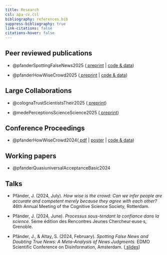 ```yaml
---
title: Research
csl: apa-cv.csl
bibliography: references.bib
suppress-bibliography: true
link-citations: false
citations-hover: false
---
```


## Peer reviewed publications

-   @pfanderSpottingFalseNews2025 ([<i class="fas fa-file-pdf"></i> preprint](https://osf.io/preprints/osf/n9h4y) \| [<i class="fab fa-github"></i> code & data](https://github.com/janpfa/meta_news_judgement))

-   @pfanderHowWiseCrowd2025 ([<i class="fas fa-file-pdf"></i> preprint](pdfs/2025_cognition_preprint.pdf) \| [<i class="fab fa-github"></i> code & data](https://github.com/janpfander/consensus_trust.git))

## Large Collaborations

-   @colognaTrustScientistsTheir2025 ([<i class="fas fa-file-pdf"></i> preprint](https://doi.org/10.31219/osf.io/6ay7s))

-   @medePerceptionsScienceScience2025 ([<i class="fas fa-file-pdf"></i> preprint](https://doi.org/10.31234/osf.io/jktsy))

## Conference Proceedings

-   @pfanderHowWiseCrowd2024([<i class="fas fa-file-pdf"></i> pdf](pdfs/how_wise_is_crowd.pdf) \| [<i class="fa-solid fa-person-chalkboard"></i>poster](talks/cogsci_2024.pdf) \| [<i class="fab fa-github"></i> code & data](https://github.com/janpfander/consensus_trust.git))

## Working papers

-   @pfanderQuasiuniversalAcceptanceBasic2024

## Talks

-   Pfänder, J. (2024, July). *How wise is the crowd: Can we infer people are accurate and competent merely because they agree with each other?* 46th Annual Meeting of the Cognitive Science Society, Rotterdam.

-   Pfänder, J. (2024, June). *Processus sous-tendant la confiance dans la science.* 5ème édition des Rencontres Jeunes Chercheur·euse·s, Grenoble.

-   Pfänder, J., & Altay, S. (2024, February). *Spotting False News and Doubting True News: A Meta-Analysis of News Judgments.* EDMO Scientific Conference on Disinformation, Amsterdam. ([<i class="fas fa-desktop"></i> slides](talks/amsterdam_2024.pdf))
